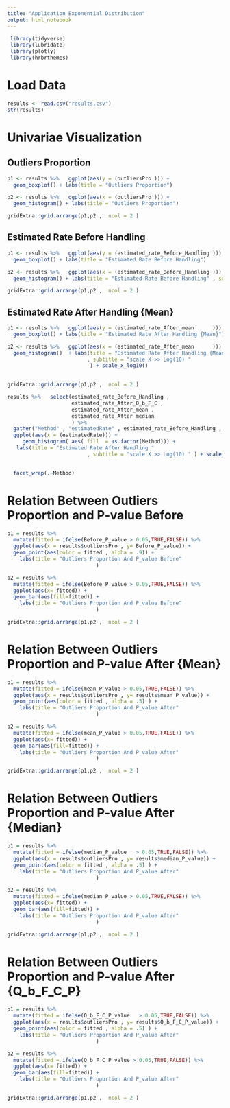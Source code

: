 ```yaml
---
title: "Application Exponential Distribution"
output: html_notebook
---
```

 
 

```r
 library(tidyverse)  
 library(lubridate)
 library(plotly)
 library(hrbrthemes)
```

 
# Load Data 
```r
results <- read.csv("results.csv")
str(results)
```
# Univariae Visualization

## Outliers Proportion
```r
p1 <- results %>%   ggplot(aes(y = (outliersPro ))) +
  geom_boxplot() + labs(title = "Outliers Proportion")

p2 <- results %>%   ggplot(aes(x = (outliersPro ))) +
  geom_histogram() + labs(title = "Outliers Proportion")

gridExtra::grid.arrange(p1,p2 ,  ncol = 2 )

```


## Estimated Rate Before Handling
```r
p1 <- results %>%   ggplot(aes(y = (estimated_rate_Before_Handling ))) +
  geom_boxplot() + labs(title = "Estimated Rate Before Handling")

p2 <- results %>%   ggplot(aes(x = (estimated_rate_Before_Handling ))) +
  geom_histogram() + labs(title = "Estimated Rate Before Handling" , subtitle = "scale X >> Log(10) "           ) + scale_x_log10()

gridExtra::grid.arrange(p1,p2 ,  ncol = 2 )

```


## Estimated Rate After Handling {Mean}
```r
p1 <- results %>%   ggplot(aes(y = (estimated_rate_After_mean      ))) +
  geom_boxplot() + labs(title = "Estimated Rate After Handling {Mean}")

p2 <- results %>%   ggplot(aes(x = (estimated_rate_After_mean      ))) +
  geom_histogram()  + labs(title = "Estimated Rate After Handling {Mean}"
                          , subtitle = "scale X >> Log(10) "
                           ) + scale_x_log10()
  

gridExtra::grid.arrange(p1,p2 ,  ncol = 2 )

```



```r
results %>%   select(estimated_rate_Before_Handling , 
                     estimated_rate_After_Q_b_F_C , 
                     estimated_rate_After_mean , 
                     estimated_rate_After_median 
                     ) %>% 
  gather("Method" , "estimatedRate" , estimated_rate_Before_Handling , estimated_rate_After_Q_b_F_C , estimated_rate_After_mean ,estimated_rate_After_median  ) %>% 
  ggplot(aes(x = (estimatedRate))) + 
     geom_histogram( aes( fill  = as.factor(Method))) + 
   labs(title = "Estimated Rate After Handling "
                          , subtitle = "scale X >> Log(10) " ) + scale_x_log10()+
  

  facet_wrap(.~Method)


```



# Relation Between Outliers Proportion and P-value Before 
```r

p1 = results %>%
  mutate(fitted = ifelse(Before_P_value > 0.05,TRUE,FALSE)) %>% 
  ggplot(aes(x = results$outliersPro , y= Before_P_value)) + 
  geom_point(aes(color = fitted , alpha = .9)) +
    labs(title = "Outliers Proportion And P_value Before"
                             ) 

p2 = results %>%
  mutate(fitted = ifelse(Before_P_value > 0.05,TRUE,FALSE)) %>% 
  ggplot(aes(x= fitted)) + 
  geom_bar(aes(fill=fitted)) +
    labs(title = "Outliers Proportion And P_value Before"
                             )

gridExtra::grid.arrange(p1,p2 ,  ncol = 2 )
```


# Relation Between Outliers Proportion and P-value After {Mean} 
```r

p1 = results %>%
  mutate(fitted = ifelse(mean_P_value > 0.05,TRUE,FALSE)) %>% 
  ggplot(aes(x = results$outliersPro , y= results$mean_P_value)) + 
  geom_point(aes(color = fitted , alpha = .5) ) +
    labs(title = "Outliers Proportion And P_value After"
                             )  

p2 = results %>%
  mutate(fitted = ifelse(mean_P_value > 0.05,TRUE,FALSE)) %>% 
  ggplot(aes(x= fitted)) + 
  geom_bar(aes(fill=fitted)) +
    labs(title = "Outliers Proportion And P_value After"
                             )

gridExtra::grid.arrange(p1,p2 ,  ncol = 2 )

```




# Relation Between Outliers Proportion and P-value After {Median} 
```r

p1 = results %>%
  mutate(fitted = ifelse(median_P_value   > 0.05,TRUE,FALSE)) %>% 
  ggplot(aes(x = results$outliersPro , y= results$median_P_value)) + 
  geom_point(aes(color = fitted , alpha = .5) ) +
    labs(title = "Outliers Proportion And P_value After"
                             )  

p2 = results %>%
  mutate(fitted = ifelse(median_P_value > 0.05,TRUE,FALSE)) %>% 
  ggplot(aes(x= fitted)) + 
  geom_bar(aes(fill=fitted)) +
    labs(title = "Outliers Proportion And P_value After"
                             )

gridExtra::grid.arrange(p1,p2 ,  ncol = 2 )

```




# Relation Between Outliers Proportion and P-value After {Q_b_F_C_P} 
```r

p1 = results %>%
  mutate(fitted = ifelse(Q_b_F_C_P_value   > 0.05,TRUE,FALSE)) %>% 
  ggplot(aes(x = results$outliersPro , y= results$Q_b_F_C_P_value)) + 
  geom_point(aes(color = fitted , alpha = .5) ) +
    labs(title = "Outliers Proportion And P_value After"
                             )  

p2 = results %>%
  mutate(fitted = ifelse(Q_b_F_C_P_value > 0.05,TRUE,FALSE)) %>% 
  ggplot(aes(x= fitted)) + 
  geom_bar(aes(fill=fitted)) +
    labs(title = "Outliers Proportion And P_value After"
                             )

gridExtra::grid.arrange(p1,p2 ,  ncol = 2 )

```




 


